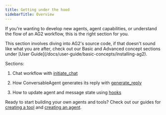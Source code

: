 ```yaml
---
title: Getting under the hood
sidebarTitle: Overview
---
```


If you're wanting to develop new agents, agent capabilities, or understand the flow of an AG2 workflow, this is the right section for you.

<Tip>
This section involves diving into AG2's source code, if that doesn't sound like what you are after, check out our Basic and Advanced concept sections under [User Guide](/docs/user-guide/basic-concepts/installing-ag2).
</Tip>

Sections:

1. Chat workflow with [initiate_chat](./initiate-chat)

2. How ConversableAgent generates its reply with [generate_reply](./generate-reply)

3. How to update agent and message state using [hooks](./hooks)

Ready to start building your own agents and tools? Check out our guides for [creating a tool](/docs/contributor-guide/building/creating-a-tool) and [creating an agent](/docs/contributor-guide/building/creating-an-agent).
